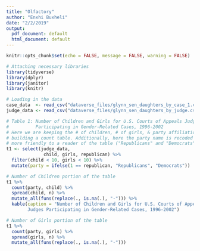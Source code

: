 ```yaml
---
title: "Olfactory"
author: "Enxhi Buxheli"
date: "2/2/2019"
output:
  pdf_document: default
  html_document: default
---
```


```r
knitr::opts_chunk$set(echo = FALSE, message = FALSE, warning = FALSE)

# Attaching necessary libraries
library(tidyverse)
library(dplyr)
library(janitor)
library(knitr)
```

```r
# Loading in the data
case_data  <- read_csv("dataverse_files/glynn_sen_daughters_by_case_1.csv") %>% clean_names()
judge_data <- read_csv("dataverse_files/glynn_sen_daughters_by_judge.csv") %>% clean_names()

# Table 1: Number of Children and Girls for U.S. Courts of Appeals Judges 
#          Participating in Gender-Related Cases, 1996-2002
# Here we are keeping the # of children, # of girls, & party affiliation and
# building a count table. Additionally, here the party name is recoded to be
# more friendly to a reader of the table ("Republicans" and "Democrats")
t1 <- select(judge_data,
              child, girls, republican) %>% 
  filter(child < 10, girls < 10) %>% 
  mutate(party = ifelse(1 == republican, "Republicans", "Democrats"))

# Number of Children portion of the table
t1 %>% 
  count(party, child) %>% 
  spread(child, n) %>% 
  mutate_all(funs(replace(., is.na(.), "-"))) %>% 
  kable(caption = "Number of Children and Girls for U.S. Courts of Appeals 
        Judges Participating in Gender-Related Cases, 1996-2002")

# Number of Girls portion of the table
t1 %>% 
  count(party, girls) %>% 
  spread(girls, n) %>% 
  mutate_all(funs(replace(., is.na(.), "-")))
```